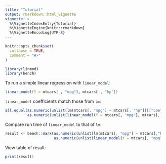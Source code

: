 ```yaml
---
title: "Tutorial"
output: rmarkdown::html_vignette
vignette: >
  %\VignetteIndexEntry{Tutorial}
  %\VignetteEngine{knitr::rmarkdown}
  %\VignetteEncoding{UTF-8}
---
```


```r
knitr::opts_chunk$set(
  collapse = TRUE,
  comment = "#>"
)
```

```r
library(linmod)
library(bench)
```

To run a simple linear regression with `linear_model`:

```r
linear_model(Y = mtcars[ , "mpg"], mtcars[ , "hp"])
```

`linear_model` coefficients match those from `lm`:

```r
all.equal(as.numeric(unlist(lm(mtcars[, "mpg"] ~ mtcars[, "hp"])[["coefficients"]])),
          as.numeric(unlist(linear_model(Y = mtcars[, "mpg"], mtcars[, "hp"])[["Estimates"]])))
```


Compare run time of `linear_model` to that of `lm`:

```r
result <- bench::mark(as.numeric(unlist(lm(mtcars[, "mpg"] ~ mtcars[,"hp"])[["coefficients"]])),
                      as.numeric(unlist(linear_model(Y = mtcars[, "mpg"], mtcars[, "hp"])[["Estimates"]])))
```

View table of result:

```r
print(result)
```
